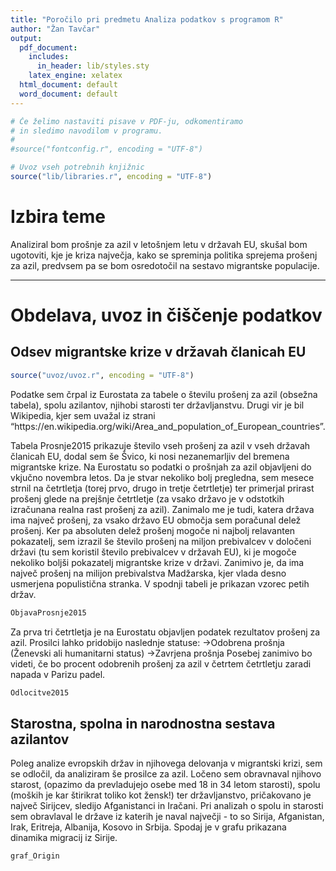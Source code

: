 ```yaml
---
title: "Poročilo pri predmetu Analiza podatkov s programom R"
author: "Žan Tavčar"
output:
  pdf_document:
    includes:
      in_header: lib/styles.sty
    latex_engine: xelatex
  html_document: default
  word_document: default
---
```


```r
# Če želimo nastaviti pisave v PDF-ju, odkomentiramo
# in sledimo navodilom v programu.
#
#source("fontconfig.r", encoding = "UTF-8")

# Uvoz vseh potrebnih knjižnic
source("lib/libraries.r", encoding = "UTF-8")
```

# Izbira teme

Analiziral bom prošnje za azil v letošnjem letu v državah EU, skušal bom ugotoviti, kje je kriza največja, kako se spreminja politika sprejema prošenj za azil, predvsem pa se bom osredotočil na sestavo migrantske populacije.

***

# Obdelava, uvoz in čiščenje podatkov

## Odsev migrantske krize v državah članicah EU

```r
source("uvoz/uvoz.r", encoding = "UTF-8")
```

Podatke sem črpal iz Eurostata za tabele o številu prošenj za azil (obsežna tabela), spolu azilantov, njihobi starosti ter državljanstvu. Drugi vir je bil Wikipedia, kjer sem uvažal iz strani "https://en.wikipedia.org/wiki/Area_and_population_of_European_countries".

Tabela Prosnje2015 prikazuje število vseh prošenj za azil v vseh državah članicah EU, dodal sem še Švico, ki nosi nezanemarljiv del bremena migrantske krize. Na Eurostatu so podatki o prošnjah za azil objavljeni do vkjučno novembra letos. Da je stvar nekoliko bolj pregledna, sem mesece strnil na četrtletja (torej prvo, drugo in tretje četrtletje) ter primerjal prirast prošenj glede na prejšnje četrtletje (za vsako državo je v odstotkih izračunana realna rast prošenj za azil). Zanimalo me je tudi, katera država ima največ prošenj, za vsako državo EU območja sem poračunal delež prošenj. Ker pa absoluten delež prošenj mogoče ni najbolj relavanten pokazatelj, sem izrazil še število prošenj na miljon prebivalcev v določeni državi (tu sem koristil število prebivalcev v državah EU), ki je mogoče nekoliko boljši pokazatelj migrantske krize v državi. Zanimivo je, da ima največ prošenj na milijon prebivalstva Madžarska, kjer vlada desno usmerjena populistična stranka. V spodnji tabeli je prikazan vzorec petih držav.


```r
ObjavaProsnje2015
```

Za prva tri četrtletja je na Eurostatu objavljen podatek rezultatov prošenj za azil. Prosilci lahko pridobijo naslednje statuse:
->Odobrena prošnja (Ženevski ali humanitarni status)
->Zavrjena prošnja
Posebej zanimivo bo videti, če bo procent odobrenih prošenj za azil v četrtem četrtletju zaradi napada v Parizu padel.

```r
Odlocitve2015
```

## Starostna, spolna in narodnostna sestava azilantov
Poleg analize evropskih držav in njihovega delovanja v migrantski krizi, sem se odločil, da analiziram še prosilce za azil. Ločeno sem obravnaval njihovo starost, (opazimo da prevladujejo osebe med 18 in 34 letom starosti), spolu (moških je kar štirikrat toliko kot žensk!) ter državljanstvo, pričakovano je največ Sirijcev, sledijo Afganistanci in Iračani. Pri analizah o spolu in starosti sem obravlaval le države iz katerih je naval največji - to so Sirija, Afganistan, Irak, Eritreja, Albanija, Kosovo in Srbija. Spodaj je v grafu prikazana dinamika migracij iz Sirije.

```r
graf_Origin
```




